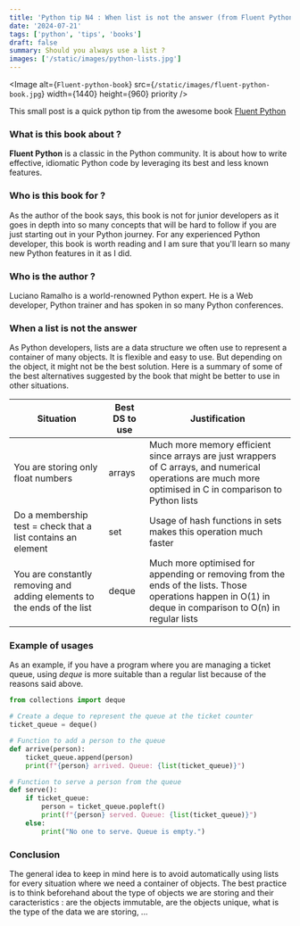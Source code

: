 ```yaml
---
title: 'Python tip N4 : When list is not the answer (from Fluent Python book)'
date: '2024-07-21'
tags: ['python', 'tips', 'books']
draft: false
summary: Should you always use a list ?
images: ['/static/images/python-lists.jpg']
---
```


<Image
  alt={`Fluent-python-book`}
  src={`/static/images/fluent-python-book.jpg`}
  width={1440}
  height={960}
  priority
/>

This small post is a quick python tip from the awesome book [Fluent Python](https://www.amazon.fr/Fluent-Python-Luciano-Ramalho/dp/1491946008)

### What is this book about ?

**Fluent Python** is a classic in the Python community. It is about how to write effective, idiomatic Python code by leveraging its best and less known features.

### Who is this book for ?

As the author of the book says, this book is not for junior developers as it goes in depth into so many concepts that will be hard to follow if you are just starting out in your Python journey.
For any experienced Python developer, this book is worth reading and I am sure that you'll learn so many new Python features in it as I did.

### Who is the author ?

Luciano Ramalho is a world-renowned Python expert. He is a Web developer, Python trainer and has spoken in so many Python conferences.

### When a list is not the answer

As Python developers, lists are a data structure we often use to represent a container of many objects. It is flexible and easy to use. But depending on the object, it might not be the best solution.
Here is a summary of some of the best alternatives suggested by the book that might be better to use in other situations.

| Situation                                                               | Best DS to use | Justification                                                                                                                                              |
| ----------------------------------------------------------------------- | -------------- | ---------------------------------------------------------------------------------------------------------------------------------------------------------- |
| You are storing only float numbers                                      | arrays         | Much more memory efficient since arrays are just wrappers of C arrays, and numerical operations are much more optimised in C in comparison to Python lists |
| Do a membership test = check that a list contains an element            | set            | Usage of hash functions in sets makes this operation much faster                                                                                           |
| You are constantly removing and adding elements to the ends of the list | deque          | Much more optimised for appending or removing from the ends of the lists. Those operations happen in O(1) in deque in comparison to O(n) in regular lists  |

### Example of usages

As an example, if you have a program where you are managing a ticket queue, using _deque_ is more suitable than a regular list because of the reasons said above.

```python
from collections import deque

# Create a deque to represent the queue at the ticket counter
ticket_queue = deque()

# Function to add a person to the queue
def arrive(person):
    ticket_queue.append(person)
    print(f"{person} arrived. Queue: {list(ticket_queue)}")

# Function to serve a person from the queue
def serve():
    if ticket_queue:
        person = ticket_queue.popleft()
        print(f"{person} served. Queue: {list(ticket_queue)}")
    else:
        print("No one to serve. Queue is empty.")
```

### Conclusion

The general idea to keep in mind here is to avoid automatically using lists for every situation where we need a container of objects.
The best practice is to think beforehand about the type of objects we are storing and their caracteristics : are the objects immutable, are the objects unique, what is the type of the data we are storing, ...
